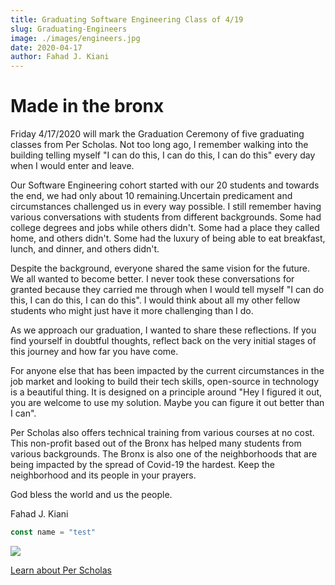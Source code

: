 ```yaml
---
title: Graduating Software Engineering Class of 4/19
slug: Graduating-Engineers
image: ./images/engineers.jpg
date: 2020-04-17
author: Fahad J. Kiani 
---
```



<h1>Made in the bronx</h1>

Friday 4/17/2020 will mark the Graduation Ceremony of five graduating classes from Per Scholas. Not too long ago, I remember walking into the building telling myself "I can do this, I can do this, I can do this" every day when I would enter and leave.

Our Software Engineering cohort started with our 20 students and towards the end, we had only about 10 remaining.Uncertain predicament and circumstances challenged us in every way possible. I still remember having various conversations with students from different backgrounds. Some had college degrees and jobs while others didn't. Some had a place they called home, and others didn't. Some had the luxury of being able to eat breakfast, lunch, and dinner, and others didn't.

Despite the background, everyone shared the same vision for the future. We all wanted to become better. I never took these conversations for granted because they carried me through when I would tell myself "I can do this, I can do this, I can do this". I would think about all my other fellow students who might just have it more challenging than I do.

As we approach our graduation, I wanted to share these reflections. If you find yourself in doubtful thoughts, reflect back on the very initial stages of this journey and how far you have come.

For anyone else that has been impacted by the current circumstances in the job market and looking to build their tech skills, open-source in technology is a beautiful thing. It is designed on a principle around "Hey I figured it out, you are welcome to use my solution. Maybe you can figure it out better than I can".

Per Scholas also offers technical training from various courses at no cost. This non-profit based out of the Bronx has helped many students from various backgrounds. The Bronx is also one of the neighborhoods that are being impacted by the spread of Covid-19 the hardest. Keep the neighborhood and its people in your prayers.

God bless the world and us the people.



Fahad J. Kiani



<div className="code">

```javascript
const name = "test"
```
</div>



<div className="post-image">

![](./images/engineers2.jpg)


<a href="https://perscholas.org/" target="_blank">Learn about Per Scholas</a>


</div>



<Counter />